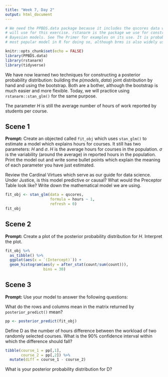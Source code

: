 ```yaml
---
title: "Week 7, Day 2"
output: html_document
---
```


```r
# We need the PPBDS.data package because it includes the qscores data which we
# will use for this exercise. rstanarm is the package we use for constructing
# Bayesian models. See The Primer for examples on its use. It is probably the
# most popular model in R for doing so, although brms is also widely used.

knitr::opts_chunk$set(echo = FALSE)
library(PPBDS.data)
library(rstanarm)
library(tidyverse)
```

We have now learned two techniques for constructing a posterior probability distribution: building the $p(models, data)$ joint distribution by hand and using the bootstrap. Both are a bother, although the bootstrap is much easier and more flexible. Today, we will practice using `rstanarm::stan_glm()` for the same purpose.

The parameter $H$ is still the average number of hours of work reported by students per course. 


## Scene 1

**Prompt:** Create an objected called `fit_obj` which uses `stan_glm()` to estimate a model which explains hours for courses. It still has two parameters: $H$ and $\sigma$. $H$ is the average hours for courses in the population. $\sigma$ is the variability (around the average) in reported hours in the population. Print the model out and write some bullet points which explain the meaning of each parameter you have just estimated.

Review the Cardinal Virtues which serve as our guide for data science. Under Justice, is this model predictive or causal? What would the Preceptor Table look like? Write down the mathematical model we are using.

```r
fit_obj <- stan_glm(data = qscores, 
                    formula = hours ~ 1, 
                    refresh = 0)
fit_obj
```


## Scene 2

**Prompt:** Create a plot of the posterior probability distribution for $H$. Interpret the plot. 

```r
fit_obj %>% 
  as_tibble() %>% 
  ggplot(aes(x = `(Intercept)`)) +
  geom_histogram(aes(y = after_stat(count/sum(count))), 
                 bins = 30)
```



## Scene 3

**Prompt:** Use your model to answer the following questions: 

What do the rows and columns mean in the matrix returned by `posterior_predict()` mean?

```r
pp <- posterior_predict(fit_obj)

```


Define D as the number of hours difference between the workload of two randomly selected courses. What is the 90% confidence interval within which the difference should fall?  

```r
tibble(course_1 = pp[,1],
       course_2 = pp[,2]) %>%
  mutate(diff = course_1 - course_2)
```


What is your posterior probability distribution for D? 




